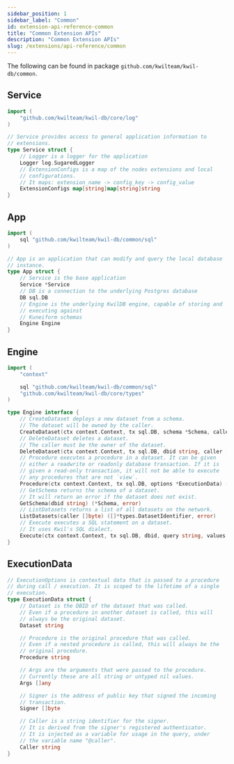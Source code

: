 ```yaml
---
sidebar_position: 1
sidebar_label: "Common"
id: extension-api-reference-common
title: "Common Extension APIs"
description: "Common Extension APIs"
slug: /extensions/api-reference/common
---
```


The following can be found in package `github.com/kwilteam/kwil-db/common`.

## Service

```go
import (
	"github.com/kwilteam/kwil-db/core/log"
)

// Service provides access to general application information to
// extensions.
type Service struct {
	// Logger is a logger for the application
	Logger log.SugaredLogger
	// ExtensionConfigs is a map of the nodes extensions and local
	// configurations.
	// It maps: extension_name -> config_key -> config_value
	ExtensionConfigs map[string]map[string]string
}
```

## App

```go
import (
	sql "github.com/kwilteam/kwil-db/common/sql"
)

// App is an application that can modify and query the local database
// instance.
type App struct {
	// Service is the base application
	Service *Service
	// DB is a connection to the underlying Postgres database
	DB sql.DB
	// Engine is the underlying KwilDB engine, capable of storing and
	// executing against
	// Kuneiform schemas
	Engine Engine
}
```

## Engine
    
```go
import (
	"context"

	sql "github.com/kwilteam/kwil-db/common/sql"
	"github.com/kwilteam/kwil-db/core/types"
)

type Engine interface {
	// CreateDataset deploys a new dataset from a schema.
	// The dataset will be owned by the caller.
	CreateDataset(ctx context.Context, tx sql.DB, schema *Schema, caller []byte) error
	// DeleteDataset deletes a dataset.
	// The caller must be the owner of the dataset.
	DeleteDataset(ctx context.Context, tx sql.DB, dbid string, caller []byte) error
	// Procedure executes a procedure in a dataset. It can be given
	// either a readwrite or readonly database transaction. If it is
	// given a read-only transaction, it will not be able to execute
	// any procedures that are not `view`.
	Procedure(ctx context.Context, tx sql.DB, options *ExecutionData) (*sql.ResultSet, error)
	// GetSchema returns the schema of a dataset.
	// It will return an error if the dataset does not exist.
	GetSchema(dbid string) (*Schema, error)
	// ListDatasets returns a list of all datasets on the network.
	ListDatasets(caller []byte) ([]*types.DatasetIdentifier, error)
	// Execute executes a SQL statement on a dataset.
	// It uses Kwil's SQL dialect.
	Execute(ctx context.Context, tx sql.DB, dbid, query string, values map[string]any) (*sql.ResultSet, error)
}
```

## ExecutionData

```go
// ExecutionOptions is contextual data that is passed to a procedure
// during call / execution. It is scoped to the lifetime of a single
// execution.
type ExecutionData struct {
	// Dataset is the DBID of the dataset that was called.
	// Even if a procedure in another dataset is called, this will
	// always be the original dataset.
	Dataset string

	// Procedure is the original procedure that was called.
	// Even if a nested procedure is called, this will always be the
	// original procedure.
	Procedure string

	// Args are the arguments that were passed to the procedure.
	// Currently these are all string or untyped nil values.
	Args []any

	// Signer is the address of public key that signed the incoming
	// transaction.
	Signer []byte

	// Caller is a string identifier for the signer.
	// It is derived from the signer's registered authenticator.
	// It is injected as a variable for usage in the query, under
	// the variable name "@caller".
	Caller string
}
```
